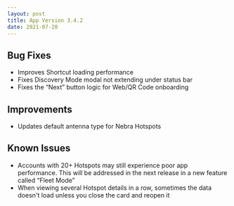 ```yaml
---
layout: post
title: App Version 3.4.2
date: 2021-07-20
---
```


## Bug Fixes

- Improves Shortcut loading performance
- Fixes Discovery Mode modal not extending under status bar
- Fixes the “Next” button logic for Web/QR Code onboarding

<!--truncate-->

## Improvements

- Updates default antenna type for Nebra Hotspots

## Known Issues

- Accounts with 20+ Hotspots may still experience poor app performance. This will be addressed in
  the next release in a new feature called “Fleet Mode”
- When viewing several Hotspot details in a row, sometimes the data doesn't load unless you close
  the card and reopen it
